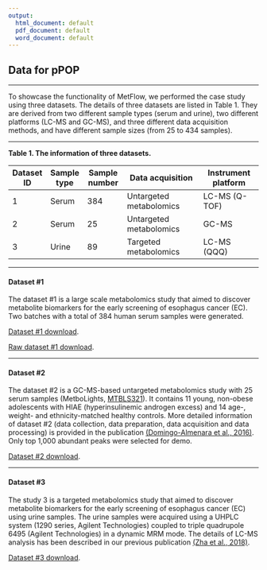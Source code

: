 ```yaml
---
output:
  html_document: default
  pdf_document: default
  word_document: default
---
```


## Data for pPOP

***

To showcase the functionality of MetFlow, we performed the case study using three datasets. The details of three datasets are listed in Table 1. They are derived from two different sample types (serum and urine), two different platforms (LC-MS and GC-MS), and three different data acquisition methods, and have different sample sizes (from 25 to 434 samples). 


---

**Table 1. The information of three datasets.**

Dataset ID|Sample type|Sample number|Data acquisition        |Instrument platform
----------|-----------|-------------|------------------------|-------------------
1         | Serum     |   384       | Untargeted metabolomics|LC-MS (Q-TOF)     
2         | Serum     |   25        | Untargeted metabolomics|GC-MS
3         |  Urine    |   89        |Targeted metabolomics   |LC-MS (QQQ)


---

#### <i class="fa fa-file"></i> Dataset #1

The dataset #1 is a large scale metabolomics study that aimed to discover metabolite biomarkers for the early screening of esophagus cancer (EC). Two batches with a total of 384 human serum samples were generated.

<i class="fa fa-download"></i> [Dataset #1 download](https://github.com/jaspershen/demo_data_for_metflow/blob/master/metflow_dataset1.zip).

<i class="fa fa-download"></i> [Raw dataset #1 download](https://github.com/jaspershen/demo_data_for_metflow/blob/master/metflow_dataset1_raw.zip).


---

#### <i class="fa fa-file"></i> Dataset #2

The dataset #2 is a GC-MS-based untargeted metabolomics study with 25 serum samples (MetboLights, [MTBLS321](https://www.ebi.ac.uk/metabolights/MTBLS321)). It contains 11 young, non-obese adolescents with HIAE (hyperinsulinemic androgen excess) and 14 age-, weight- and ethnicity-matched healthy controls. More detailed information of dataset #2 (data collection, data preparation, data acquisition and data processing) is provided in the publication [(Domingo-Almenara et al., 2016)](https://pubs.acs.org/doi/abs/10.1021/acs.analchem.6b02927). Only top 1,000 abundant peaks were selected for demo.

<i class="fa fa-download"></i> [Dataset #2 download](https://github.com/jaspershen/demo_data_for_metflow/blob/master/metflow_dataset2.zip).

---

#### <i class="fa fa-file"></i> Dataset #3

The study 3 is a targeted metabolomics study that aimed to discover metabolite biomarkers for the early screening of esophagus cancer (EC) using urine samples. The urine samples were acquired using a UHPLC system (1290 series, Agilent Technologies) coupled to triple quadrupole 6495 (Agilent Technologies) in a dynamic MRM mode. The details of LC-MS analysis has been described in our previous publication [(Zha et al., 2018)](https://pubs.acs.org/doi/10.1021/acs.analchem.7b05318). 

<i class="fa fa-download"></i> [Dataset #3 download](https://github.com/jaspershen/demo_data_for_metflow/blob/master/metflow_dataset3.zip).





<html>
<head>
<link rel="stylesheet" href="https://cdn.bootcss.com/font-awesome/4.7.0/css/font-awesome.css">
</head>
</html>





<script type="text/javascript">
	$(document).ready(function() {
	    //为超链接加上target='_blank'属性
		$('a[href^="http"]').each(function() {
			$(this).attr('target', '_blank');
		});
	});
</script>
